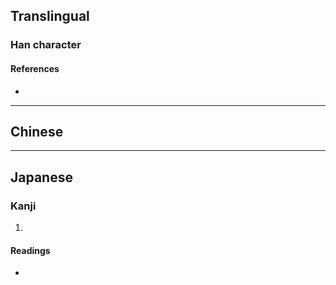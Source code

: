 {{character info}}
==Translingual==

===Han character===
{{Han char|rn=75|rad=木|as=07|sn=11|four=|canj=DHPR|ids=⿰木𠯑}}

====References====
* {{Han ref|kx=0527.020|dkj=14803|dj=0915.210|hdz=21218.020|uh=6870|ud=26736}}

----

==Chinese==
{{zh-see|栝|v}}

----

==Japanese==

===Kanji===
{{ja-kanji|grade=|rs=木07}}

# {{rfdef|ja|sort=木07}}

====Readings====
* {{ja-readings|on=かつ, かち|kun=}}